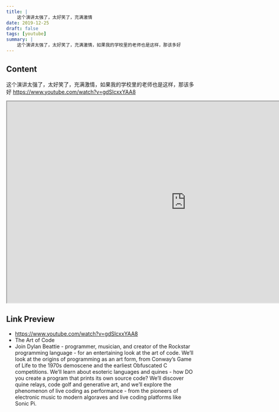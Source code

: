 ```yaml
---
title: |
    这个演讲太强了，太好笑了，充满激情
date: 2019-12-25
draft: false
tags: [youtube]
summary: |
    这个演讲太强了，太好笑了，充满激情，如果我的学校里的老师也是这样，那该多好
---
```


## Content

这个演讲太强了，太好笑了，充满激情，如果我的学校里的老师也是这样，那该多好
https://www.youtube.com/watch?v=gdSlcxxYAA8


<iframe
    width="960"
    height="540"
    src="https://www.youtube.com/embed/gdSlcxxYAA8"
    title="The Art of Code"
    allow="accelerometer; autoplay; clipboard-write; encrypted-media; gyroscope; picture-in-picture; web-share"
    allowFullscreen
    >
</iframe>

## Link Preview

- https://www.youtube.com/watch?v=gdSlcxxYAA8
- The Art of Code
- Join Dylan Beattie - programmer, musician, and creator of the Rockstar programming language - for an entertaining look at the art of code. We’ll look at the origins of programming as an art form, from Conway’s Game of Life to the 1970s demoscene and the earliest Obfuscated C competitions. We’ll learn about esoteric languages and quines - how DO you create a program that prints its own source code? We’ll discover quine relays, code golf and generative art, and we’ll explore the phenomenon of live coding as performance - from the pioneers of electronic music to modern algoraves and live coding platforms like Sonic Pi.
